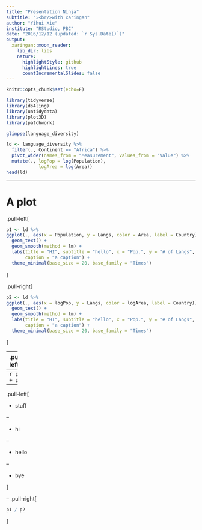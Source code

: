 ```yaml
---
title: "Presentation Ninja"
subtitle: "⚔<br/>with xaringan"
author: "Yihui Xie"
institute: "RStudio, PBC"
date: "2016/12/12 (updated: `r Sys.Date()`)"
output:
  xaringan::moon_reader:
    lib_dir: libs
    nature:
      highlightStyle: github
      highlightLines: true
      countIncrementalSlides: false
---
```

```r
knitr::opts_chunk$set(echo=F)
```

```r
library(tidyverse)
library(ds4ling)
library(untidydata)
library(plot3D)
library(patchwork)
```


```r
glimpse(language_diversity)

ld <- language_diversity %>% 
  filter(., Continent == "Africa") %>% 
  pivot_wider(names_from = "Measurement", values_from = "Value") %>% 
  mutate(., logPop = log(Population), 
            logArea = log(Area))
head(ld)
```

---

# A plot

.pull-left[

```r
p1 <- ld %>% 
ggplot(., aes(x = Population, y = Langs, color = Area, label = Country)) +
  geom_text() + 
  geom_smooth(method = lm) +
  labs(title = "HI", subtitle = "hello", x = "Pop.", y = "# of Langs",
       caption = "a caption") +
  theme_minimal(base_size = 20, base_family = "Times")
```

]

.pull-right[
```r
p2 <- ld %>% 
ggplot(., aes(x = logPop, y = Langs, color = logArea, label = Country)) +
  geom_text() + 
  geom_smooth(method = lm) +
  labs(title = "HI", subtitle = "hello", x = "Pop.", y = "# of Langs",
       caption = "a caption") +
  theme_minimal(base_size = 20, base_family = "Times")
```

]

---
.pull-left[

- hi
- info
- pull

]
.pull-right[
```r
ld %>% 
ggplot(., aes(x = logPop, y = Langs, color = logArea, label = Country)) +
  geom_text() + 
  geom_smooth(method = lm) +
  labs(title = "HI", subtitle = "hello", x = "Pop.", y = "# of Langs",
       caption = "a caption") +
  theme_minimal(base_size = 20, base_family = "Times")
```

]

---
```r
p1 + p2
```

---
.pull-left[

- stuff

--

- hi

--

- hello

--

- bye

]

--
.pull-right[

```r
p1 / p2
```

]